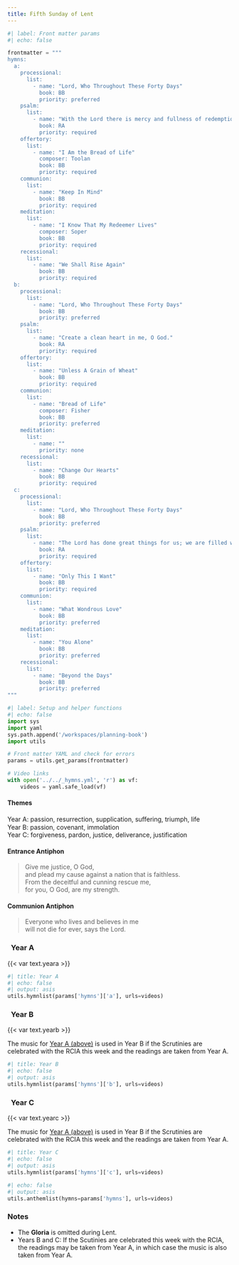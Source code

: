 ```yaml
---
title: Fifth Sunday of Lent
---
```


```python
#| label: Front matter params
#| echo: false

frontmatter = """
hymns:
  a:
    processional:
      list:
        - name: "Lord, Who Throughout These Forty Days"
          book: BB
          priority: preferred
    psalm:
      list:
        - name: "With the Lord there is mercy and fullness of redemption."
          book: RA
          priority: required
    offertory:
      list:
        - name: "I Am the Bread of Life"
          composer: Toolan
          book: BB
          priority: required
    communion:
      list:
        - name: "Keep In Mind"
          book: BB
          priority: required
    meditation:
      list:
        - name: "I Know That My Redeemer Lives"
          composer: Soper
          book: BB
          priority: required
    recessional:
      list:
        - name: "We Shall Rise Again"
          book: BB
          priority: required
  b:
    processional:
      list:
        - name: "Lord, Who Throughout These Forty Days"
          book: BB
          priority: preferred
    psalm:
      list:
        - name: "Create a clean heart in me, O God."
          book: RA
          priority: required
    offertory:
      list:
        - name: "Unless A Grain of Wheat"
          book: BB
          priority: required
    communion:
      list:
        - name: "Bread of Life"
          composer: Fisher
          book: BB
          priority: preferred
    meditation:
      list:
        - name: ""
          priority: none
    recessional:
      list:
        - name: "Change Our Hearts"
          book: BB
          priority: required
  c:
    processional:
      list:
        - name: "Lord, Who Throughout These Forty Days"
          book: BB
          priority: preferred
    psalm:
      list:
        - name: "The Lord has done great things for us; we are filled with joy."
          book: RA
          priority: required
    offertory:
      list:
        - name: "Only This I Want"
          book: BB
          priority: required
    communion:
      list:
        - name: "What Wondrous Love"
          book: BB
          priority: preferred
    meditation:
      list:
        - name: "You Alone"
          book: BB
          priority: preferred
    recessional:
      list:
        - name: "Beyond the Days"
          book: BB
          priority: preferred
"""
```

```python
#| label: Setup and helper functions
#| echo: false
import sys
import yaml
sys.path.append('/workspaces/planning-book')
import utils

# Front matter YAML and check for errors
params = utils.get_params(frontmatter)

# Video links
with open('../../_hymns.yml', 'r') as vf:
    videos = yaml.safe_load(vf)
```

:::  {.red}
#### **Themes**
:::

[Year A:]{.red} passion, resurrection, supplication, suﬀering,
triumph, life  
[Year B:]{.red} passion, covenant, immolation  
[Year C:]{.red} forgiveness, pardon, justice, deliverance, justification

:::  {.red}
#### **Entrance Antiphon**
:::

> Give me justice, O God,  
> and plead my cause against a nation that is faithless.  
> From the deceitful and cunning rescue me,  
> for you, O God, are my strength.

:::  {.red}
#### **Communion Antiphon**
:::

> Everyone who lives and believes in me  
> will not die for ever, says the Lord.

::: {.titlered}
### &nbsp; Year A
:::
{{< var text.yeara >}}

```python
#| title: Year A
#| echo: false
#| output: asis
utils.hymnlist(params['hymns']['a'], urls=videos)
```

::: {.titlered}
### &nbsp; Year B
:::
{{< var text.yearb >}}

[The music for [Year A (above)](#year-a) is used in Year B if the Scrutinies are celebrated with the RCIA this week and the readings are taken from Year A.]{.red}

```python
#| title: Year B
#| echo: false
#| output: asis
utils.hymnlist(params['hymns']['b'], urls=videos)
```

::: {.titlered}
### &nbsp; Year C
:::
{{< var text.yearc >}}

[The music for [Year A (above)](#year-a) is used in Year B if the Scrutinies are celebrated with the RCIA this week and the readings are taken from Year A.]{.red}

```python
#| title: Year C
#| echo: false
#| output: asis
utils.hymnlist(params['hymns']['c'], urls=videos)
```


```python
#| echo: false
#| output: asis
utils.anthemlist(hymns=params['hymns'], urls=videos)
```

::: {.red}
### Notes
:::

* The **Gloria** is omitted during Lent.
* [Years B and C:]{.red} If the Scutinies are celebrated this week with the RCIA, the readings may be taken from Year A, in which case the music is also taken from Year A.